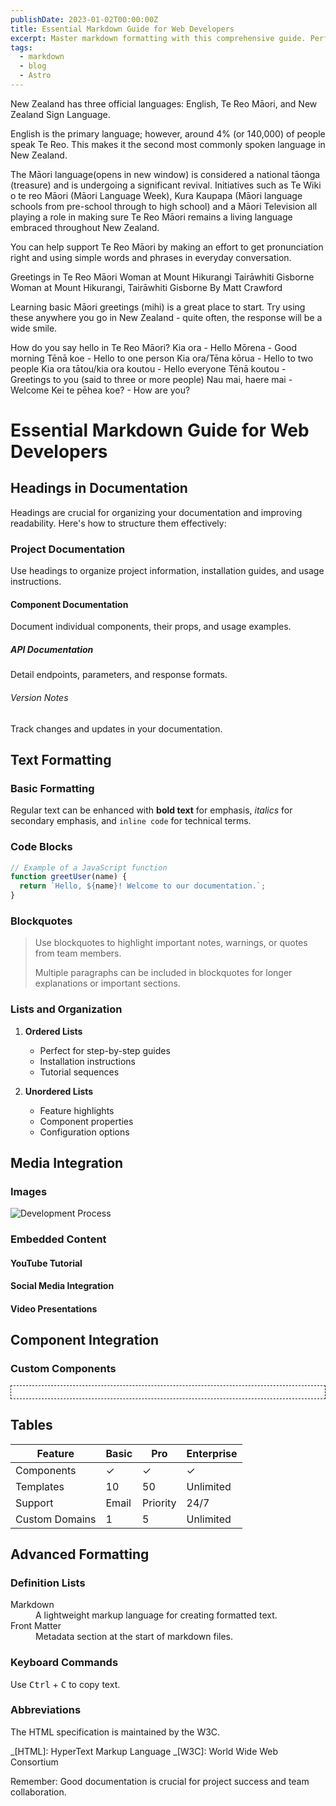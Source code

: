 ```yaml
---
publishDate: 2023-01-02T00:00:00Z
title: Essential Markdown Guide for Web Developers
excerpt: Master markdown formatting with this comprehensive guide. Perfect for developers working with documentation, READMEs, and content management.
tags:
  - markdown
  - blog
  - Astro
---
```



New Zealand has three official languages: English, Te Reo Māori, and New Zealand Sign Language.

English is the primary language; however, around 4% (or 140,000) of people speak Te Reo. This makes it the second most commonly spoken language in New Zealand.

The Māori language(opens in new window) is considered a national tāonga (treasure) and is undergoing a significant revival. Initiatives such as Te Wiki o te reo Māori (Māori Language Week), Kura Kaupapa (Māori language schools from pre-school through to high school) and a Māori Television all playing a role in making sure Te Reo Māori remains a living language embraced throughout New Zealand.

You can help support Te Reo Māori by making an effort to get pronunciation right and using simple words and phrases in everyday conversation.

Greetings in Te Reo Māori
Woman at Mount Hikurangi
Tairāwhiti Gisborne
Woman at Mount Hikurangi, Tairāwhiti Gisborne
By Matt Crawford

Learning basic Māori greetings (mihi) is a great place to start. Try using these anywhere you go in New Zealand - quite often, the response will be a wide smile.

How do you say hello in Te Reo Māori?
Kia ora - Hello
Mōrena - Good morning
Tēnā koe - Hello to one person
Kia ora/Tēna kōrua - Hello to two people
Kia ora tātou/kia ora koutou - Hello everyone
Tēnā koutou - Greetings to you (said to three or more people)
Nau mai, haere mai - Welcome
Kei te pēhea koe? - How are you?

# Essential Markdown Guide for Web Developers

## Headings in Documentation

Headings are crucial for organizing your documentation and improving readability. Here's how to structure them effectively:

### Project Documentation

Use headings to organize project information, installation guides, and usage instructions.

#### Component Documentation

Document individual components, their props, and usage examples.

##### API Documentation

Detail endpoints, parameters, and response formats.

###### Version Notes

Track changes and updates in your documentation.

## Text Formatting

### Basic Formatting

Regular text can be enhanced with **bold text** for emphasis, _italics_ for secondary emphasis, and `inline code` for technical terms.

### Code Blocks

```javascript
// Example of a JavaScript function
function greetUser(name) {
  return `Hello, ${name}! Welcome to our documentation.`;
}
```

### Blockquotes

> Use blockquotes to highlight important notes, warnings, or quotes from team members.
>
> Multiple paragraphs can be included in blockquotes for longer explanations or important sections.

### Lists and Organization

1. **Ordered Lists**

   - Perfect for step-by-step guides
   - Installation instructions
   - Tutorial sequences

2. **Unordered Lists**
   - Feature highlights
   - Component properties
   - Configuration options

## Media Integration

### Images

![Development Process](https://images.unsplash.com/photo-1710170601257-242514895755?q=80&w=2832&auto=format&fit=crop)

### Embedded Content

#### YouTube Tutorial

<YouTube id="y9n6HkftavM" />

#### Social Media Integration

<Tweet id="https://twitter.com/Steve8708/status/1598713161339015173" />

#### Video Presentations

<Vimeo id="178430038" />

## Component Integration

### Custom Components

<div style="border:1px dashed;padding: 10px 5px">
  <Logo />
</div>

## Tables

| Feature        | Basic | Pro      | Enterprise |
| -------------- | ----- | -------- | ---------- |
| Components     | ✓     | ✓        | ✓          |
| Templates      | 10    | 50       | Unlimited  |
| Support        | Email | Priority | 24/7       |
| Custom Domains | 1     | 5        | Unlimited  |

## Advanced Formatting

### Definition Lists

<dl>
  <dt>Markdown</dt>
  <dd>A lightweight markup language for creating formatted text.</dd>

  <dt>Front Matter</dt>
  <dd>Metadata section at the start of markdown files.</dd>
</dl>

### Keyboard Commands

Use <kbd>Ctrl</kbd> + <kbd>C</kbd> to copy text.

### Abbreviations

The HTML specification is maintained by the W3C.

_[HTML]: HyperText Markup Language
_[W3C]: World Wide Web Consortium

Remember: Good documentation is crucial for project success and team collaboration.
